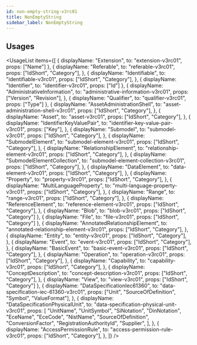 ```yaml
---
id: non-empty-string-v3rc01
title: NonEmptyString
sidebar_label: NonEmptyString
---
```



## Usages

<UsageList
  items={[
    { displayName: "Extension", to: "extension-v3rc01", props: ["Name"] },
    {
      displayName: "Referable",
      to: "referable-v3rc01",
      props: ["IdShort", "Category"],
    },
    {
      displayName: "Identifiable",
      to: "identifiable-v3rc01",
      props: ["IdShort", "Category"],
    },
    { displayName: "Identifier", to: "identifier-v3rc01", props: ["Id"] },
    {
      displayName: "AdministrativeInformation",
      to: "administrative-information-v3rc01",
      props: ["Version", "Revision"],
    },
    { displayName: "Qualifier", to: "qualifier-v3rc01", props: ["Type"] },
    {
      displayName: "AssetAdministrationShell",
      to: "asset-administration-shell-v3rc01",
      props: ["IdShort", "Category"],
    },
    {
      displayName: "Asset",
      to: "asset-v3rc01",
      props: ["IdShort", "Category"],
    },
    {
      displayName: "IdentifierKeyValuePair",
      to: "identifier-key-value-pair-v3rc01",
      props: ["Key"],
    },
    {
      displayName: "Submodel",
      to: "submodel-v3rc01",
      props: ["IdShort", "Category"],
    },
    {
      displayName: "SubmodelElement",
      to: "submodel-element-v3rc01",
      props: ["IdShort", "Category"],
    },
    {
      displayName: "RelationshipElement",
      to: "relationship-element-v3rc01",
      props: ["IdShort", "Category"],
    },
    {
      displayName: "SubmodelElementCollection",
      to: "submodel-element-collection-v3rc01",
      props: ["IdShort", "Category"],
    },
    {
      displayName: "DataElement",
      to: "data-element-v3rc01",
      props: ["IdShort", "Category"],
    },
    {
      displayName: "Property",
      to: "property-v3rc01",
      props: ["IdShort", "Category"],
    },
    {
      displayName: "MultiLanguageProperty",
      to: "multi-language-property-v3rc01",
      props: ["IdShort", "Category"],
    },
    {
      displayName: "Range",
      to: "range-v3rc01",
      props: ["IdShort", "Category"],
    },
    {
      displayName: "ReferenceElement",
      to: "reference-element-v3rc01",
      props: ["IdShort", "Category"],
    },
    { displayName: "Blob", to: "blob-v3rc01", props: ["IdShort", "Category"] },
    { displayName: "File", to: "file-v3rc01", props: ["IdShort", "Category"] },
    {
      displayName: "AnnotatedRelationshipElement",
      to: "annotated-relationship-element-v3rc01",
      props: ["IdShort", "Category"],
    },
    {
      displayName: "Entity",
      to: "entity-v3rc01",
      props: ["IdShort", "Category"],
    },
    {
      displayName: "Event",
      to: "event-v3rc01",
      props: ["IdShort", "Category"],
    },
    {
      displayName: "BasicEvent",
      to: "basic-event-v3rc01",
      props: ["IdShort", "Category"],
    },
    {
      displayName: "Operation",
      to: "operation-v3rc01",
      props: ["IdShort", "Category"],
    },
    {
      displayName: "Capability",
      to: "capability-v3rc01",
      props: ["IdShort", "Category"],
    },
    {
      displayName: "ConceptDescription",
      to: "concept-description-v3rc01",
      props: ["IdShort", "Category"],
    },
    { displayName: "View", to: "view-v3rc01", props: ["IdShort", "Category"] },
    {
      displayName: "DataSpecificationIec61360",
      to: "data-specification-iec-61360-v3rc01",
      props: ["Unit", "SourceOfDefinition", "Symbol", "ValueFormat"],
    },
    {
      displayName: "DataSpecificationPhysicalUnit",
      to: "data-specification-physical-unit-v3rc01",
      props: [
        "UnitName",
        "UnitSymbol",
        "SiNotation",
        "DinNotation",
        "EceName",
        "EceCode",
        "NistName",
        "SourceOfDefinition",
        "ConversionFactor",
        "RegistrationAuthorityId",
        "Supplier",
      ],
    },
    {
      displayName: "AccessPermissionRule",
      to: "access-permission-rule-v3rc01",
      props: ["IdShort", "Category"],
    },
  ]}
/>

